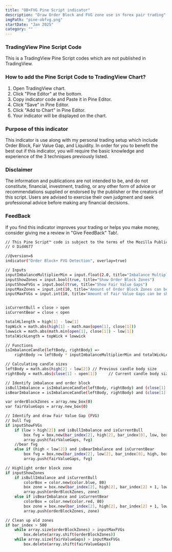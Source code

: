 ```yaml
---
title: "OB+FVG Pine Script indicator"
description: "Draw Order Block and FVG zone use in forex pair trading"
imgPath: "pine-obfvg.png"
startDate: "Jan 2025"
category: ""
---
```


### TradingView Pine Script Code 
This is a TradingView Pine Script codes which are not published in TradingView.

### How to add the Pine Script Code to TradingView Chart?
1. Open TradingView chart.
2. Click "Pine Editor" at the bottom.
3. Copy indicator code and Paste it in Pine Editor.
4. Click "Save" in Pine Editor.
5. Click "Add to Chart" in Pine Editor.
6. Your indicator will be displayed on the chart.

### Purpose of this indicator
This indicator is use along with my personal trading setup which include Order Block, Fair Value Gap, and Liquidity. In order for you to benefit the best out if this indicator, you will require the basic knowledge and experience of the 3 techniques previously listed.

### Disclaimer
The information and publications are not intended to be, and do not constitute, financial, investment, trading, or any other form of advice or recommendations supplied or endorsed by the publisher or the creators of this script. Users are advised to exercise their own judgment and seek professional advice before making any financial decisions.

### FeedBack
If you find this indicator improves your trading or helps you make money, consider giving me a review in "Give FeedBack" Tab!.

```bash
// This Pine Script™ code is subject to the terms of the Mozilla Public License 2.0 at https://mozilla.org/MPL/2.0/
// © Did4677

//@version=6
indicator("Order Block+ FVG Detection", overlay=true)

// Inputs
inputImbalanceMultiplierMin = input.float(2.0, title="Imbalance Multiplier Min")
inputShowZones = input.bool(true, title="Show Order Block Zones")
inputShowFVGs = input.bool(true, title="Show Fair Value Gaps")
inputMaxZones = input.int(10, title="Amount of Order Block Zones can be shown")
inputMaxFVGs = input.int(10, title="Amount of Fair Value Gaps can be shown")


isCurrentBull = close > open
isCurrentBear = close < open

totalHLlength = high[1] - low[1]
topWick = math.abs(high[1] - math.max(open[1], close[1])) 
lowwick = math.abs(math.min(open[1], close[1]) - low[1])
totalWickLength = topWick + lowwick

// Functions
isImbalanceCandle(leftBody, rightBody) => 
    rightBody >= leftBody * inputImbalanceMultiplierMin and totalWickLength <= 0.3 * totalHLlength

// Calculating candle sizes
leftBody = math.abs(high[2] - low[2]) // Previous candle body size
rightBody = math.abs(close[1] - open[1])     // Current candle body size

// Identify imbalance and order block
isBullImbalance = isImbalanceCandle(leftBody, rightBody) and (close[1] > open[1])
isBearImbalance = isImbalanceCandle(leftBody, rightBody) and (close[1] < open[1])

var orderBlockZones = array.new_box(0)
var fairValueGaps = array.new_box(0)

// Identify and draw Fair Value Gap (FVG)
// bull fvg
if inputShowFVGs
    if (low > high[2]) and isBullImbalance and isCurrentBull
        box fvg = box.new(bar_index[2], high[2], bar_index[0], low, border_color=color.new(color.gray, 0), bgcolor=color.new(color.gray, 90), extend=extend.right)
        array.push(fairValueGaps, fvg)
    //bear fvg
    else if (high < low[2]) and isBearImbalance and isCurrentBear
        box fvg = box.new(bar_index[2], low[2], bar_index[0], high, border_color=color.new(color.gray, 0), bgcolor=color.new(color.gray, 90), extend=extend.right)
        array.push(fairValueGaps, fvg)

// Highlight order block zone
if inputShowZones
    if isBullImbalance and isCurrentBull
        colorBox = color.new(color.blue, 80)
        box zone = box.new(bar_index[2], high[2], bar_index[2] + 1, low[2], border_color=color.new(color.blue, 0), bgcolor=colorBox, extend = extend.right)
        array.push(orderBlockZones, zone)
    else if isBearImbalance and isCurrentBear
        colorBox = color.new(color.red, 80)
        box zone = box.new(bar_index[2], high[2], bar_index[2] + 1, low[2], border_color=color.new(color.red, 0), bgcolor=colorBox, extend = extend.right)
        array.push(orderBlockZones, zone)

// Clean up old zones
if bar_index > 500
    while array.size(orderBlockZones) > inputMaxFVGs
        box.delete(array.shift(orderBlockZones))
    while array.size(fairValueGaps) > inputMaxFVGs
        box.delete(array.shift(fairValueGaps))

```